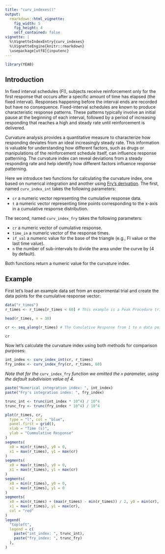 ---
title: "curv_indexes()"
output:
  rmarkdown::html_vignette:
    fig_width: 5
    fig_height: 4
    self_contained: false
vignette: |
  %\VignetteIndexEntry{curv_indexes} 
  %\VignetteEngine{knitr::rmarkdown} 
  \usepackage[utf8]{inputenc}
---

```{r echo = FALSE, warning=FALSE}
library(YEAB)
```

## Introduction

In fixed interval schedules (FI), subjects receive reinforcement only for the first response that occurs after a specific amount of time has elapsed (the fixed interval). Responses happening before the interval ends are recorded but have no consequence. Fixed-interval schedules are known to produce characteristic response patterns. These patterns typically involve an initial pause at the beginning of each interval, followed by a period of increasing responding that reaches a high and steady rate until reinforcement is delivered. 

Curvature analysis provides a quantitative measure to characterize how responding deviates from an ideal increasingly steady rate. This information is valuable for understanding how different factors, such as drugs or manipulations of the reinforcement schedule itself, can influence response patterning. The curvature index can reveal deviations from a steady responding rate and help identify how different factors influence response patterning.

Here we introduce two functions for calculating the curvature index, one based on numerical integration and another using [Fry's derivation](https://doi.org/10.1901%2Fjeab.1960.3-193). The first, named `curv_index_int` takes the following parameters:

- `cr` a numeric vector representing the cumulative response data.
- `t` a numeric vector representing time points corresponding to the x-axis in a cumulative response distribution.

The second, named `curv_index_fry` takes the following parameters:

- `cr` a numeric vector of cumulative response.
- `time_in` a numeric vector of the response times.
- `if_val` a numeric value for the base of the triangle (e.g., FI value or the last time value).
- `n` the number of sub-intervals to divide the area under the curve by (4 by default).

Both functions return a numeric value for the curvature index.

## Example

First let's load an example data set from an experimental trial and create the data points for the cumulative response vector:

```{r}
data("r_times")
r_times <- r_times[r_times < 60] # This example is a Peak Procedure trial, so we keep only the responses up to the FI value of 60s.

head(r_times, n = 30)

cr <- seq_along(r_times) # The Cumulative Response from 1 to n data points.

cr
```
Now let's calculate the curvature index using both methods for comparison purposes:

```{r}
int_index <- curv_index_int(cr, r_times)
fry_index <- curv_index_fry(cr, r_times, 60)
```
*Note that for the* `curv_index_fry` *function we omitted the `n` parameter, using the default subdivision value of 4.*
```{r, echo = FALSE}
paste("Numerical integration index: ", int_index)
paste("Fry's integration index: ", fry_index)
```

```{r , echo = FALSE}
trunc_int <- trunc(int_index * 10^4) / 10^4
trunc_fry <- trunc(fry_index * 10^4) / 10^4

plot(r_times, cr,
  type = "l", col = "blue",
  panel.first = grid(),
  xlab = "Time (s)",
  ylab = "Cummulative Response"
)
segments(
  x0 = min(r_times), y0 = 0,
  x1 = max(r_times), y1 = max(cr)
)
segments(
  x0 = max(r_times), y0 = 0,
  x1 = max(r_times), y1 = max(cr)
)
segments(
  x0 = min(r_times), y0 = 0,
  x1 = max(r_times), y1 = 0
)
segments(
  x0 = min(r_times) + (max(r_times) - min(r_times)) / 2, y0 = min(cr),
  x1 = max(r_times), y1 = max(cr),
  col = "red"
)
legend(
  "topleft",
  legend = c(
    paste("int_index: ", trunc_int),
    paste("fry_index: ", trunc_fry)
  ),
)
```



